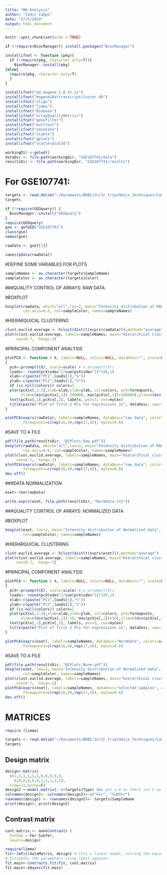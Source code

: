 ```yaml
---
title: "MA-Analysis"
author: "Judit Camps"
date: "27/5/2019"
output: html_document
---
```


```r
knitr::opts_chunk$set(echo = TRUE)
```



```r
if (!require(BiocManager)) install.packages("BiocManager")

installifnot <- function (pkg){
  if (!require(pkg, character.only=T)){
    BiocManager::install(pkg)
}else{
  require(pkg, character.only=T)
  }
}

installifnot("pd.mogene.1.0.st.v1")
installifnot("mogene10sttranscriptcluster.db")
installifnot("oligo")
installifnot("limma")
installifnot("Biobase")
installifnot("arrayQualityMetrics")
installifnot("genefilter")
installifnot("multtest")
installifnot("annotate")
installifnot("xtable")
installifnot("gplots")
installifnot("scatterplot3d")
```

```r
workingDir <-getwd()
dataDir <- file.path(workingDir, "GSE107741/data")
resultsDir <- file.path(workingDir, "GSE107741/results")
```

# For GSE107741:

```r
targets <- read.delim("~/Documents/BDBI/2n/3r_trim/Omics_Techniques/Camps_Judit-OmicsTechniques/Exercise_2/GSE107741/data/targets.txt")
targets
```




```r
if (!require(GEOquery)) {
  BiocManager::install("GEOquery")
}
require(GEOquery)
gse <- getGEO("GSE107741")
class(gse)
names(gse)

rawData <- gse[[1]]

names(pData(rawData))
``` 


#DEFINE SOME VARIABLES FOR PLOTS

```r
sampleNames <- as.character(targets$SampleName)
sampleColor <- as.character(targets$Color)
```

###QUALITY CONTROL OF ARRAYS: RAW DATA

#BOXPLOT



```r
boxplot(rawData, which="all",las=2, main="Intensity distribution of RAW data", 
        cex.axis=0.6, col=sampleColor, names=sampleNames)
```


#HIERARQUICAL CLUSTERING

```r
clust.euclid.average <- hclust(dist(t(exprs(rawData))),method="average")
plot(clust.euclid.average, labels=sampleNames, main="Hierarchical clustering of RawData", 
     cex=0.7,  hang=-1)
```

#PRINCIPAL COMPONENT ANALYSIS
```r
plotPCA <- function ( X, labels=NULL, colors=NULL, dataDesc="", scale=FALSE, formapunts=NULL, myCex=0.8,...)
{
  pcX<-prcomp(t(X), scale=scale) # o prcomp(t(X))
  loads<- round(pcX$sdev^2/sum(pcX$sdev^2)*100,1)
  xlab<-c(paste("PC1",loads[1],"%"))
  ylab<-c(paste("PC2",loads[2],"%"))
  if (is.null(colors)) colors=1
  plot(pcX$x[,1:2],xlab=xlab,ylab=ylab, col=colors, pch=formapunts, 
       xlim=c(min(pcX$x[,1])-100000, max(pcX$x[,1])+100000),ylim=c(min(pcX$x[,2])-100000, max(pcX$x[,2])+100000))
  text(pcX$x[,1],pcX$x[,2], labels, pos=3, cex=myCex)
  title(paste("Plot of first 2 PCs for expressions in", dataDesc, sep=" "), cex=0.8)
}
```
```r
plotPCA(exprs(rawData), labels=sampleNames, dataDesc="raw data", colors=sampleColor,
        formapunts=c(rep(16,4),rep(17,4)), myCex=0.6)
```


#SAVE TO A FILE
```r
pdf(file.path(resultsDir, "QCPlots_Raw.pdf"))
boxplot(rawData, which="all",las=2, main="Intensity distribution of RAW data", 
        cex.axis=0.6, col=sampleColor, names=sampleNames)
plot(clust.euclid.average, labels=sampleNames, main="Hierarchical clustering of samples of RawData", 
     cex=0.7,  hang=-1)
plotPCA(exprs(rawData), labels=sampleNames, dataDesc="raw data", colors=sampleColor,
        formapunts=c(rep(16,4),rep(17,4)), myCex=0.6)
dev.off()
```


###DATA NORMALIZATION
```r
eset<-rma(rawData)

write.exprs(eset, file.path(resultsDir, "NormData.txt"))
```


###QUALITY CONTROL OF ARRAYS: NORMALIZED DATA

#BOXPLOT
```r
boxplot(eset, las=2, main="Intensity distribution of Normalized data", cex.axis=0.6, 
        col=sampleColor, names=sampleNames)
```

#HIERARQUICAL CLUSTERING
```r
clust.euclid.average <- hclust(dist(t(exprs(eset))),method="average")
plot(clust.euclid.average, labels=sampleNames, main="Hierarchical clustering of NormData", 
     cex=0.7,  hang=-1)
```

#PRINCIPAL COMPONENT ANALYSIS
```r
plotPCA <- function ( X, labels=NULL, colors=NULL, dataDesc="", scale=FALSE, formapunts=NULL, myCex=0.8,...)
{
  pcX<-prcomp(t(X), scale=scale) # o prcomp(t(X))
  loads<- round(pcX$sdev^2/sum(pcX$sdev^2)*100,1)
  xlab<-c(paste("PC1",loads[1],"%"))
  ylab<-c(paste("PC2",loads[2],"%"))
  if (is.null(colors)) colors=1
  plot(pcX$x[,1:2],xlab=xlab,ylab=ylab, col=colors, pch=formapunts, 
       xlim=c(min(pcX$x[,1])-10, max(pcX$x[,1])+10),ylim=c(min(pcX$x[,2])-10, max(pcX$x[,2])+10))
  text(pcX$x[,1],pcX$x[,2], labels, pos=3, cex=myCex)
  title(paste("Plot of first 2 PCs for expressions in", dataDesc, sep=" "), cex=0.8)
}
```
```r
plotPCA(exprs(eset), labels=sampleNames, dataDesc="NormData", colors=sampleColor,
        formapunts=c(rep(16,4),rep(17,4)), myCex=0.6)
```

#SAVE TO A FILE
```r
pdf(file.path(resultsDir, "QCPlots_Norm.pdf"))
boxplot(eset, las=2, main="Intensity distribution of Normalized data", cex.axis=0.6, 
        col=sampleColor, names=sampleNames)
plot(clust.euclid.average, labels=sampleNames, main="Hierarchical clustering of NormData", 
     cex=0.7,  hang=-1)
plotPCA(exprs(eset), labels=sampleNames, dataDesc="selected samples", colors=sampleColor,
        formapunts=c(rep(16,4),rep(17,4)), myCex=0.6)
dev.off()
```



# MATRICES
```r
require (limma)

targets <- read.delim("~/Documents/BDBI/2n/3r_trim/Omics_Techniques/Camps_Judit-OmicsTechniques/Exercise_2/GSE107741/data/targets.txt")
targets
```

## Design matrix
```r
design<-matrix(
  c(1,1,1,1,1,1,0,0,0,0,0,
    0,0,0,0,0,0,1,1,1,1,1),
  nrow=11,byrow=F)
design2 <-model.matrix(~ 0+targets$Type) #We put a 0 as there isn't an intercept
colnames(design)<- colnames(design2)<-c("Fer", "Subfer")
rownames(design) <- rownames(design2)<- targets$SampleName 
print(design); print(design2)
```

## Contrast matrix
```r
cont.matrix <- makeContrasts (
  FerSub = Fer-Subfer,
  levels=design)
```


```r
require(limma)
fit<-lmFit(dataMatrix, design) # Fits a linear model, solving the equations in order to obtain the estimates. 
# Estimates the parameters using least squares.
fit.main<-contrasts.fit(fit, cont.matrix)
fit.main<-eBayes(fit.main)
```
